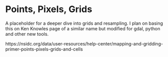 # Points, Pixels, Grids

A placeholder for a deeper dive into grids and resampling.  I plan on
basing this on Ken Knowles page of a similar name but modified for
gdal, python and other new tools.

https://nsidc.org/data/user-resources/help-center/mapping-and-gridding-primer-points-pixels-grids-and-cells
